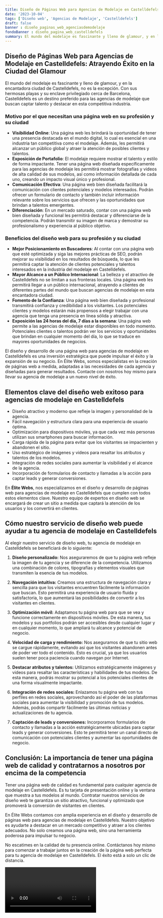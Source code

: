 ```yaml
---
title: Diseño de Páginas Web para Agencias de Modelaje en Castelldefels
date: '2023-10-04'
tags: ['Diseño web', 'Agencias de Modelaje', 'Castelldefels']
draft: false
banner : diseño_paginas_web_agenciasdemodelaje
fondoBanner : diseño_pagina_web_castelldefels
summary: El mundo del modelaje es fascinante y lleno de glamour, y en la encantadora ciudad de Castelldefels, no es la excepción. Con sus hermosas playas y su enclave privilegiado cerca de Barcelona, Castelldefels es un destino preferido para las agencias de modelaje que buscan captar talento y destacar en esta competitiva industria.
---
```


## Diseño de Páginas Web para Agencias de Modelaje en Castelldefels: Atrayendo Éxito en la Ciudad del Glamour

El mundo del modelaje es fascinante y lleno de glamour, y en la encantadora ciudad de Castelldefels, no es la excepción. Con sus hermosas playas y su enclave privilegiado cerca de Barcelona, Castelldefels es un destino preferido para las agencias de modelaje que buscan captar talento y destacar en esta competitiva industria.

### Motivo por el que necesitan una página web en su profesión y su ciudad

- **Visibilidad Online**: Una página web les brindará la oportunidad de tener una presencia destacada en el mundo digital, lo cual es esencial en una industria tan competitiva como el modelaje. Además, les permitirá alcanzar un público global y atraer la atención de posibles clientes y talentos.
- **Exposición de Portafolio**: El modelaje requiere mostrar el talento y estilo de forma impactante. Tener una página web diseñada específicamente para las agencias de modelaje les permitirá mostrar fotografías y videos de alta calidad de sus modelos, así como información detallada de cada uno, creando un impacto visual único y profesional.
- **Comunicación Efectiva**: Una página web bien diseñada facilitará la comunicación con clientes potenciales y modelos interesados. Podrán ofrecer un formulario de contacto y también incluir información relevante sobre los servicios que ofrecen y las oportunidades que brindan a talentos emergentes.
- **Diferenciación**: En un mercado saturado, contar con una página web bien diseñada y funcional les permitirá destacar y diferenciarse de la competencia. Podrán transmitir su imagen de marca y demostrar su profesionalismo y experiencia al público objetivo.

### Beneficios del diseño web para su profesión y su ciudad

- **Mejor Posicionamiento en Buscadores**: Al contar con una página web que esté optimizada y siga las mejores prácticas de SEO, podrán mejorar su visibilidad en los resultados de búsqueda, lo que les permitirá captar la atención de clientes potenciales y talentos interesados en la industria del modelaje en Castelldefels.
- **Mayor Alcance a un Público Internacional**: La belleza y el atractivo de Castelldefels no se limitan a sus fronteras locales. Una página web les permitirá llegar a un público internacional, atrayendo a clientes de diferentes partes del mundo que buscan agencias de modelaje en esta encantadora ciudad.
- **Fomento de la Confianza**: Una página web bien diseñada y profesional transmitirá confianza y credibilidad a los visitantes. Los potenciales clientes y modelos estarán más propensos a elegir trabajar con una agencia que tenga una presencia en línea sólida y atractiva.
- **Exposición las 24 horas del día, 7 días a la semana**: Una página web permite a las agencias de modelaje estar disponibles en todo momento. Potenciales clientes o talentos podrán ver los servicios y oportunidades que brindan en cualquier momento del día, lo que se traduce en mayores oportunidades de negocios.

El diseño y desarrollo de una página web para agencias de modelaje en Castelldefels es una inversión estratégica que puede impulsar el éxito y la expansión de su negocio. En Élite Webs, somos especialistas en la creación de páginas web a medida, adaptadas a las necesidades de cada agencia y diseñadas para generar resultados. Contacte con nosotros hoy mismo para llevar su agencia de modelaje a un nuevo nivel de éxito.

<GifSeo />

<Cta />

## **Elementos clave del diseño web exitoso para agencias de modelaje en Castelldefels**

- Diseño atractivo y moderno que refleje la imagen y personalidad de la agencia.
- Fácil navegación y estructura clara para una experiencia de usuario óptima.
- Optimización para dispositivos móviles, ya que cada vez más personas utilizan sus smartphones para buscar información.
- Carga rápida de la página para evitar que los visitantes se impacienten y abandonen el sitio.
- Uso estratégico de imágenes y videos para resaltar los atributos y talentos de los modelos.
- Integración de redes sociales para aumentar la visibilidad y el alcance de la agencia.
- Incorporación de formularios de contacto y llamadas a la acción para captar leads y generar conversiones.

En **Élite Webs**, nos especializamos en el diseño y desarrollo de páginas web para agencias de modelaje en Castelldefels que cumplen con todos estos elementos clave. Nuestro equipo de expertos en diseño web se encargará de crear un sitio a medida que captará la atención de los usuarios y los convertirá en clientes.

## **Cómo nuestro servicio de diseño web puede ayudar a tu agencia de modelaje en Castelldefels**

Al elegir nuestro servicio de diseño web, tu agencia de modelaje en Castelldefels se beneficiará de lo siguiente:

1. **Diseño personalizado:** Nos aseguraremos de que tu página web refleje la imagen de tu agencia y se diferencie de la competencia. Utilizamos una combinación de colores, tipografías y elementos visuales que transmiten la esencia de tus modelos.

2. **Navegación intuitiva:** Creamos una estructura de navegación clara y sencilla para que los visitantes encuentren fácilmente la información que buscan. Esto permitirá una experiencia de usuario fluida y satisfactoria, lo que aumentará las posibilidades de convertir a los visitantes en clientes.

3. **Optimización móvil:** Adaptamos tu página web para que se vea y funcione correctamente en dispositivos móviles. De esta manera, tus modelos y sus portfolios podrán ser accesibles desde cualquier lugar y en cualquier momento, lo que ampliará tu alcance y potencial de negocio.

4. **Velocidad de carga y rendimiento:** Nos aseguramos de que tu sitio web se cargue rápidamente, evitando así que los visitantes abandonen antes de poder ver todo el contenido. Esto es crucial, ya que los usuarios suelen tener poca paciencia cuando navegan por Internet.

5. **Destacar atributos y talentos:** Utilizamos estratégicamente imágenes y videos para resaltar las características y habilidades de tus modelos. De esta manera, podrás mostrar su potencial a los potenciales clientes de una forma visualmente impactante.

6. **Integración de redes sociales:** Enlazamos tu página web con tus perfiles en redes sociales, aprovechando así el poder de las plataformas sociales para aumentar la visibilidad y promoción de tus modelos. Además, podrás compartir fácilmente las últimas noticias y actualizaciones de tu agencia.

7. **Captación de leads y conversiones:** Incorporamos formularios de contacto y llamadas a la acción estratégicamente ubicadas para captar leads y generar conversiones. Esto te permitirá tener un canal directo de comunicación con potenciales clientes y aumentar las oportunidades de negocio.

## **Conclusión: La importancia de tener una página web de calidad y contratarnos a nosotros por encima de la competencia**

Tener una página web de calidad es fundamental para cualquier agencia de modelaje en Castelldefels. Es tu tarjeta de presentación online y la ventana que muestra a tus modelos al mundo. Contratar nuestros servicios de diseño web te garantiza un sitio atractivo, funcional y optimizado que promoverá la conversión de visitantes en clientes.

En Élite Webs contamos con amplia experiencia en el diseño y desarrollo de páginas web para agencias de modelaje en Castelldefels. Nuestro objetivo es ayudarte a destacar en un mercado competitivo y atraer a los clientes adecuados. No solo creamos una página web, sino una herramienta poderosa para impulsar tu negocio.

No escatimes en la calidad de tu presencia online. Contáctanos hoy mismo para comenzar a trabajar juntos en la creación de la página web perfecta para tu agencia de modelaje en Castelldefels. El éxito está a solo un clic de distancia.

<Video />

<CtaBot job='Agencias de Modelaje' city='Castelldefels'/>

<Gmaps query='Castelldefels+españa+maps' />
